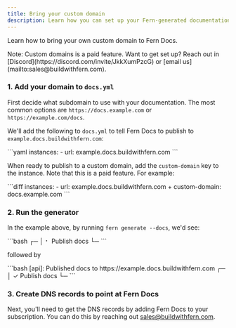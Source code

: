 ```yaml
---
title: Bring your custom domain
description: Learn how you can set up your Fern-generated documentation site to use a custom domain or subdomain.
---
```


Learn how to bring your own custom domain to Fern Docs.

<Callout intent='tip'>
  Note: Custom domains is a paid feature. Want to get set up? Reach out in
  [Discord](https://discord.com/invite/JkkXumPzcG) or [email
  us](mailto:sales@buildwithfern.com).
</Callout>

### 1. Add your domain to `docs.yml`

First decide what subdomain to use with your documentation.
The most common options are `https://docs.example.com` or `https://example.com/docs`.

We'll add the following to `docs.yml` to tell Fern Docs to
publish to `example.docs.buildwithfern.com`:

<CodeBlock title="docs.yml">
```yaml
instances: 
  - url: example.docs.buildwithfern.com
```
</CodeBlock>

When ready to publish to a custom domain, add the `custom-domain` key to the instance. Note that this is a paid feature. For example:

<CodeBlock title="docs.yml">
```diff 
instances: 
  - url: example.docs.buildwithfern.com
+   custom-domain: docs.example.com
```
</CodeBlock>

### 2. Run the generator

In the example above, by running `fern generate --docs`, we'd see:

<CodeBlock title="Terminal">
```bash
┌─
│ ⠂ Publish docs
└─
```
</CodeBlock>

followed by

<CodeBlock title="Terminal">
```bash
[api]: Published docs to https://example.docs.buildwithfern.com
┌─
│ ✓ Publish docs
└─
```
</CodeBlock>

### 3. Create DNS records to point at Fern Docs

Next, you'll need to get the DNS records by adding Fern Docs to your subscription.
You can do this by reaching out [sales@buildwithfern.com](mailto:sales@buildwithfern.com).
